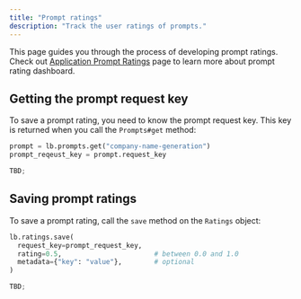 ```yaml
---
title: "Prompt ratings"
description: "Track the user ratings of prompts."
---
```


This page guides you through the process of developing prompt ratings.
Check out [Application Prompt Ratings](/application/prompt-ratings) page to
learn more about prompt rating dashboard.

## Getting the prompt request key

To save a prompt rating, you need to know the prompt request key. This key
is returned when you call the `Prompts#get` method:

<CodeGroup>

```python python
prompt = lb.prompts.get("company-name-generation")
prompt_reqeust_key = prompt.request_key
```

```typescript typescript
TBD;
```

</CodeGroup>

## Saving prompt ratings

To save a prompt rating, call the `save` method on the `Ratings` object:

<CodeGroup>

```python python
lb.ratings.save(
  request_key=prompt_request_key,
  rating=0.5,                       # between 0.0 and 1.0
  metadata={"key": "value"},        # optional
)
```

```typescript typescript
TBD;
```

</CodeGroup>
